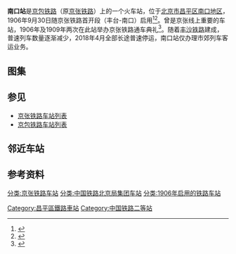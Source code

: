 {{noteTA
|G1 =Transport 
|1=zh-cn:始发车次; zh-hk:列車班次;
|2=zh-cn:车次; zh-hk:班次;
}}
{{Infobox station
|name = 南口站
|eng_name = Nankou Railway Station
|linecolour = #0033C9
|image = Nankou Railway Station (20201201131626).jpg
|caption = 南口站站房（2020年12月）
|other_name = 
|country = {{CHN}}
|borough = [[北京市|北京市]][[昌平区|昌平区]][[南口地区|南口地区]]
|address = 交通街
|coordinates = {{coord|40|14|16.89|N|116|07|22.20|E|display=inline,title|scale:10000}}
|elevation = 
|owned = [[中国铁路北京局集团有限公司|中国铁路北京局集团有限公司]]
|operator = [[中国铁路|中国铁路]]、[[北京市郊铁路|北京市郊铁路]]
|lines = '''国铁'''：[[京包铁路|京包铁路]]<br />'''北京市郊铁路'''：[[北京市郊铁路S2线|S2线]]
|distance = 
|platform = 1座[[島式站台|島式站台]]<br />1座[[側式站台|側式站台]]
|tracks = 3条
|bus_routes = 
|bus_stands = 
|connections = 
|structure = 地面车站
|hall = 
|depth = 
|levels = 
|interchange = 
|exits = 
|architect = 
|architectural_style = 
|colour = 
|type = 客运站
|status = 运营中
|code = 12176<ref>{{cite book|title=中华人民共和国铁路车站代码（GB/T 10302-2010）|publisher=中国标准出版社|year=2010|isbn=155066140495|ignore-isbn-error=true|pages=26}}</ref>
|commercial_code = NKP<ref>{{cite book|author=铁道部电子计算技术中心, 铁道部运输局|title=铁路车站站名代码表：TMIS使用|publisher=中国铁道出版社|location=北京|year=1998|isbn=9787113030995|pages=37}}</ref><ref>{{cite book|author=[[中华人民共和国铁道部|中华人民共和国铁道部]]|title=铁路电报站名略号（2012）|publisher=中国铁道出版社|location=北京|year=2012|unified=15113·3468|pages=8}}</ref>
|pinyin_code = NKO
|iata = 
|zone = 
|classification = [[二等站_(中国大陆)|二等站]]
|website = 
|built = 1905年
|opened = 1906年9月30日<br />S2线：2008年8月6日<ref>{{cite news|url=http://news.sohu.com/20080806/n258633822.shtml|title=北京S2线今天发出头班车 票价可能还会下调|work=[[法制晚报|法制晚报]]|date=2008-08-06|accessdate=2021-06-17|archive-date=2021-06-24|archive-url=https://web.archive.org/web/20210624200119/http://news.sohu.com/20080806/n258633822.shtml|dead-url=no}}</ref>
|opening = 
|closed = 
|rebuilt = 
|electrified = 
|former = 
|original = 
|pregroup = 
|postgroup = 
|prenational = 
|years = 
|events = 
|pass_year = 
|passengers = 
|pass_system = 
|pass_rank = 
|mpassengers = 
|trains = 
|station_hours = 
|hours = 
|services = {{adjacent stations|system=Beijing Suburban Railway|line=S2|left=黄土店|right=八达岭}}
|other_services = 
|route_map = {{北京铁路车站RDT|南口站}}
}}
{{文物保护单位
| 名称 = 京张铁路南口段至八达岭段
| 子项 = 南口火车站站房
| 级别 = 全国
| 图片 = Nankou Railway Station outside.jpg
| 编号 = 7-1610
| 分类 = 近现代重要史迹及代表性建筑
| 时代 = 清至民国
| 所在 = [[北京市|北京市]][[昌平区|昌平区]]、[[延庆县|延庆县]]
| 登录 = 2013年3月
| Cat = 北京全国重点文物保护单位
}}
'''南口站'''是[[京包铁路|京包铁路]]（原[[京张铁路|京张铁路]]）上的一个火车站，位于[[北京市|北京市]][[昌平区|昌平区]][[南口地区|南口地区]]，1906年9月30日随京张铁路首开段（丰台-南口）启用<ref>{{cite book||title=我的京张铁路 穿越关沟|last=王嵬|first=|publisher=[[中国铁道出版社|中国铁道出版社]]|year=2017|isbn=978-7-113-22632-9|location=北京|pages=15}}</ref><ref>{{Cite web |url=http://news.sohu.com/20061016/n245808684.shtml |title=风云际会话南口(组图) |access-date=2010-03-04 |archive-date=2018-07-14 |archive-url=https://web.archive.org/web/20180714135348/http://news.sohu.com/20061016/n245808684.shtml |dead-url=no }}</ref>。曾是京张线上重要的车站，1906年及1909年两次在此站举办京张铁路通车典礼<ref>{{cite web |title=南口站：述说京张铁路通车往事 |url=http://www.tielu.cn/wenyi/2018-12-06/176478.html |publisher=铁路网 |access-date=2020-01-16 |archive-date=2020-01-16 |archive-url=https://web.archive.org/web/20200116124917/http://www.tielu.cn/wenyi/2018-12-06/176478.html |dead-url=no }}</ref>。随着[[丰沙铁路|丰沙铁路]]建成，普速列车数量逐渐减少，2018年4月全部长途普速停运，南口站仅办理市郊列车客运业务。

==图集==
{{gallery
|File:京张铁路.南口车站.jpg|京张铁路建成初期的南口站
|File:Nankou Railway Station Billboard.jpg|南口站站牌
|File:Nankou Railway Station outside-1.jpg|
|File:Exit of Nankou Railway Station (20160627084107).jpg|
|File:Nankou Railway Station s2board.jpg|
}}

==参见==
*[[京张铁路车站列表|京张铁路车站列表]]
*[[京包铁路车站列表|京包铁路车站列表]]

==邻近车站==
{{start rail box|[[中国铁路|中国铁路]]}}
{{s-inop|[[昌平站_(铁路)|昌平站]]|{{站|北京北}}方向|}}
{{s-line|[[京张铁路|京张铁路]]（[[京包铁路|京包铁路]]）<br />← 9km 南口站 6km →}}
{{s-inop|[[东园站_(北京市)|东园站]]|{{站|包头}}方向}}
{{end box}}

==参考资料==
{{reflist}}

{{京包铁路}}
{{北京城铁S2线}}
{{北京铁路车站列表}}
{{北京全国重点文物保护单位}}

[[分类:京张铁路车站|分类:京张铁路车站]]
[[Category:昌平區鐵路車站|Category:昌平區鐵路車站]]
[[Category:中国铁路二等站|Category:中国铁路二等站]]
[[分类:中国铁路北京局集团车站|分类:中国铁路北京局集团车站]]
[[分类:1906年启用的铁路车站|分类:1906年启用的铁路车站]]